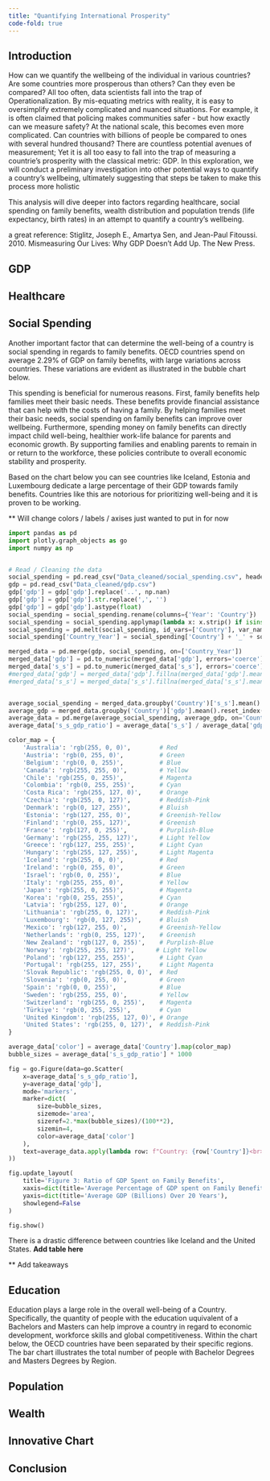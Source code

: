 ```yaml
---
title: "Quantifying International Prosperity"
code-fold: true
---
```

## Introduction 

How can we quantify the wellbeing of the individual in various countries? Are some countries more prosperous than others? Can they even be compared? All too often, data scientists fall into the trap of Operationalization. By mis-equating metrics with reality, it is easy to oversimplify extremely complicated and nuanced situations. For example, it is often claimed that policing makes communities safer - but how exactly can we measure safety? At the national scale, this becomes even more complicated. Can countries with billions of people be compared to ones with several hundred thousand? There are countless potential avenues of measurement; Yet it is all too easy to fall into the trap of measuring a countrie's prosperity with the classical metric: GDP. 
In this exploration, we will conduct a preliminary investigation into other potential ways to quantify a country's wellbeing, ultimately suggesting that steps be taken to make this process more holistic

This analysis will dive deeper into factors regarding healthcare, social spending on family benefits, wealth distribution and population trends (life expectancy, birth rates) in an attempt to quantify a country's wellbeing. 


a great reference: 
Stiglitz, Joseph E., Amartya Sen, and Jean-Paul Fitoussi. 2010. Mismeasuring Our Lives: Why GDP Doesn’t Add Up. The New Press.

## GDP 

## Healthcare

## Social Spending 

Another important factor that can determine the well-being of a country is social spending in regards to family benefits. OECD countries spend on average 2.29% of GDP on family benefits, with large variations across countries. These variations are evident as illustrated in the bubble chart below. 

This spending is beneficial for numerous reasons. First, family benefits help families meet their basic needs. These benefits provide financial assistance that can help with the costs of having a family. By helping families meet their basic needs, social spending on family benefits can improve over wellbeing. Furthermore, spending money on family benefits can directly impact child well-being, healthier work-life balance for parents and economic growth. By supporting families and enabling parents to remain in or return to the workforce, these policies contribute to overall economic stability and prosperity.

Based on the chart below you can see countries like Iceland, Estonia and Luxembourg dedicate a large percentage of their GDP towards family benefits. Countries like this are notorious for prioritizing well-being and it is proven to be working. 

** Will change colors  / labels / axises just wanted to put in for now

```python
import pandas as pd
import plotly.graph_objects as go
import numpy as np


# Read / Cleaning the data
social_spending = pd.read_csv("Data_cleaned/social_spending.csv", header=1)
gdp = pd.read_csv("Data_cleaned/gdp.csv")
gdp['gdp'] = gdp['gdp'].replace('..', np.nan)
gdp['gdp'] = gdp['gdp'].str.replace(',', '')
gdp['gdp'] = gdp['gdp'].astype(float)
social_spending = social_spending.rename(columns={'Year': 'Country'})
social_spending = social_spending.applymap(lambda x: x.strip() if isinstance(x, str) else x)
social_spending = pd.melt(social_spending, id_vars=['Country'], var_name='Year', value_name='s_s')
social_spending['Country_Year'] = social_spending['Country'] + '_' + social_spending['Year'].astype(str)

merged_data = pd.merge(gdp, social_spending, on=['Country_Year'])
merged_data['gdp'] = pd.to_numeric(merged_data['gdp'], errors='coerce')
merged_data['s_s'] = pd.to_numeric(merged_data['s_s'], errors='coerce')
#merged_data['gdp'] = merged_data['gdp'].fillna(merged_data['gdp'].mean())
#merged_data['s_s'] = merged_data['s_s'].fillna(merged_data['s_s'].mean())


average_social_spending = merged_data.groupby('Country')['s_s'].mean().reset_index()
average_gdp = merged_data.groupby('Country')['gdp'].mean().reset_index()
average_data = pd.merge(average_social_spending, average_gdp, on='Country', suffixes=('_s_s', '_gdp'))
average_data['s_s_gdp_ratio'] = average_data['s_s'] / average_data['gdp'] * 100

color_map = {
    'Australia': 'rgb(255, 0, 0)',        # Red
    'Austria': 'rgb(0, 255, 0)',          # Green
    'Belgium': 'rgb(0, 0, 255)',          # Blue
    'Canada': 'rgb(255, 255, 0)',         # Yellow
    'Chile': 'rgb(255, 0, 255)',          # Magenta
    'Colombia': 'rgb(0, 255, 255)',       # Cyan
    'Costa Rica': 'rgb(255, 127, 0)',     # Orange
    'Czechia': 'rgb(255, 0, 127)',        # Reddish-Pink
    'Denmark': 'rgb(0, 127, 255)',        # Bluish
    'Estonia': 'rgb(127, 255, 0)',        # Greenish-Yellow
    'Finland': 'rgb(0, 255, 127)',        # Greenish
    'France': 'rgb(127, 0, 255)',         # Purplish-Blue
    'Germany': 'rgb(255, 255, 127)',      # Light Yellow
    'Greece': 'rgb(127, 255, 255)',       # Light Cyan
    'Hungary': 'rgb(255, 127, 255)',      # Light Magenta
    'Iceland': 'rgb(255, 0, 0)',          # Red
    'Ireland': 'rgb(0, 255, 0)',          # Green
    'Israel': 'rgb(0, 0, 255)',           # Blue
    'Italy': 'rgb(255, 255, 0)',          # Yellow
    'Japan': 'rgb(255, 0, 255)',          # Magenta
    'Korea': 'rgb(0, 255, 255)',          # Cyan
    'Latvia': 'rgb(255, 127, 0)',         # Orange
    'Lithuania': 'rgb(255, 0, 127)',      # Reddish-Pink
    'Luxembourg': 'rgb(0, 127, 255)',     # Bluish
    'Mexico': 'rgb(127, 255, 0)',         # Greenish-Yellow
    'Netherlands': 'rgb(0, 255, 127)',    # Greenish
    'New Zealand': 'rgb(127, 0, 255)',    # Purplish-Blue
    'Norway': 'rgb(255, 255, 127)',      # Light Yellow
    'Poland': 'rgb(127, 255, 255)',       # Light Cyan
    'Portugal': 'rgb(255, 127, 255)',     # Light Magenta
    'Slovak Republic': 'rgb(255, 0, 0)',  # Red
    'Slovenia': 'rgb(0, 255, 0)',         # Green
    'Spain': 'rgb(0, 0, 255)',            # Blue
    'Sweden': 'rgb(255, 255, 0)',         # Yellow
    'Switzerland': 'rgb(255, 0, 255)',    # Magenta
    'Türkiye': 'rgb(0, 255, 255)',        # Cyan
    'United Kingdom': 'rgb(255, 127, 0)', # Orange
    'United States': 'rgb(255, 0, 127)',  # Reddish-Pink
}

average_data['color'] = average_data['Country'].map(color_map)
bubble_sizes = average_data['s_s_gdp_ratio'] * 1000

fig = go.Figure(data=go.Scatter(
    x=average_data['s_s_gdp_ratio'],
    y=average_data['gdp'],
    mode='markers',
    marker=dict(
        size=bubble_sizes,
        sizemode='area',
        sizeref=2.*max(bubble_sizes)/(100**2),
        sizemin=4,
        color=average_data['color']
    ),
    text=average_data.apply(lambda row: f"Country: {row['Country']}<br>Avg Social Spending: {row['s_s']:,}<br>Avg GDP: {row['gdp']:,}<br>Ratio: {row['s_s_gdp_ratio']:.4f}", axis=1),
))

fig.update_layout(
    title='Figure 3: Ratio of GDP Spent on Family Benefits',
    xaxis=dict(title='Average Percentage of GDP spent on Family Benefits'),  
    yaxis=dict(title='Average GDP (Billions) Over 20 Years'),
    showlegend=False
)

fig.show()
```

There is a drastic difference between countries like Iceland and the United States. 
 **Add table here **

 ** Add takeaways

## Education

Education plays a large role in the overall well-being of a Country. Specifically, the quantity of people with the education uquivalent of a Bachelors and Masters can help improve a country in regard to economic development, workforce skills and global competitiveness. Within the chart below, the OECD countries have been separated by their specific regions. The bar chart illustrates the total number of people with Bachelor Degrees and Masters Degrees by Region. 


## Population

## Wealth 

## Innovative Chart

## Conclusion